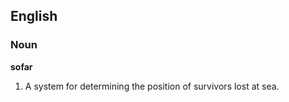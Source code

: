 ==English==

===Noun===

'''sofar'''

#A system for determining the position of survivors lost at sea.
